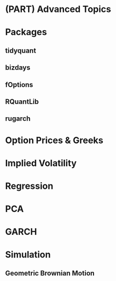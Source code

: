 # (PART) Advanced Topics {-}


# Packages

## tidyquant

## bizdays

## fOptions

## RQuantLib

## rugarch



# Option Prices & Greeks


# Implied Volatility

# Regression

# PCA

# GARCH

# Simulation 

## Geometric Brownian Motion


